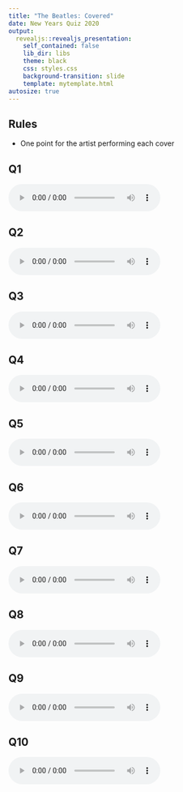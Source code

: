 ```yaml
---
title: "The Beatles: Covered"
date: New Years Quiz 2020
output:
  revealjs::revealjs_presentation:
    self_contained: false
    lib_dir: libs
    theme: black
    css: styles.css
    background-transition: slide
    template: mytemplate.html
autosize: true
---
```

## Rules  {data-background="backgrounds/0.jpg"  data-state="dimbg"}

- One point for the artist performing each cover

## Q1 {data-background="backgrounds/1.jpg"  data-state="dimbg"}
<audio controls><source src="wav/track1.wav" type="audio/wav"></audio>

## Q2 {data-background="backgrounds/2.jpg"  data-state="dimbg"}
<audio controls><source src="wav/track2.wav" type="audio/wav"></audio>

## Q3 {data-background="backgrounds/3.jpg"  data-state="dimbg"}
<audio controls><source src="wav/track3.wav" type="audio/wav"></audio>

## Q4 {data-background="backgrounds/4.jpg"  data-state="dimbg"}
<audio controls><source src="wav/track4.wav" type="audio/wav"></audio>

## Q5 {data-background="backgrounds/5.jpg"  data-state="dimbg"}
<audio controls><source src="wav/track5.wav" type="audio/wav"></audio>

## Q6 {data-background="backgrounds/6.jpg"  data-state="dimbg"}
<audio controls><source src="wav/track6.wav" type="audio/wav"></audio>

## Q7 {data-background="backgrounds/7.jpg"  data-state="dimbg"}
<audio controls><source src="wav/track7.wav" type="audio/wav"></audio>

## Q8 {data-background="backgrounds/8.jpg"  data-state="dimbg"}
<audio controls><source src="wav/track8.wav" type="audio/wav"></audio>

## Q9 {data-background="backgrounds/9.jpg"  data-state="dimbg"}
<audio controls><source src="wav/track9.wav" type="audio/wav"></audio>

## Q10 {data-background="backgrounds/10.jpg"  data-state="dimbg"}
<audio controls><source src="wav/track10.wav" type="audio/wav"></audio>

